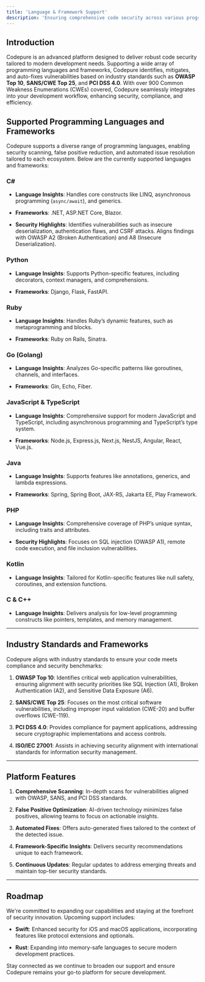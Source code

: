 ```yaml
---
title: 'Language & Framework Support'
description: 'Ensuring comprehensive code security across various programming languages, frameworks, and compliance with OWASP Top 10, SANS, and industry standards.'
---
```


## Introduction

Codepure is an advanced platform designed to deliver robust code security tailored to modern development needs. Supporting a wide array of programming languages and frameworks, Codepure identifies, mitigates, and auto-fixes vulnerabilities based on industry standards such as **OWASP Top 10**, **SANS/CWE Top 25**, and **PCI DSS 4.0**. With over 900 Common Weakness Enumerations (CWEs) covered, Codepure seamlessly integrates into your development workflow, enhancing security, compliance, and efficiency.

## Supported Programming Languages and Frameworks

Codepure supports a diverse range of programming languages, enabling security scanning, false positive reduction, and automated issue resolution tailored to each ecosystem. Below are the currently supported languages and frameworks:

### **C#**

* **Language Insights**: Handles core constructs like LINQ, asynchronous programming (`async/await`), and generics.

* **Frameworks**: .NET, ASP.NET Core, Blazor.

* **Security Highlights**: Identifies vulnerabilities such as insecure deserialization, authentication flaws, and CSRF attacks. Aligns findings with OWASP A2 (Broken Authentication) and A8 (Insecure Deserialization).

### **Python**

* **Language Insights**: Supports Python-specific features, including decorators, context managers, and comprehensions.

* **Frameworks**: Django, Flask, FastAPI.

### **Ruby**

* **Language Insights**: Handles Ruby’s dynamic features, such as metaprogramming and blocks.

* **Frameworks**: Ruby on Rails, Sinatra.

### **Go (Golang)**

* **Language Insights**: Analyzes Go-specific patterns like goroutines, channels, and interfaces.

* **Frameworks**: Gin, Echo, Fiber.

### **JavaScript & TypeScript**

* **Language Insights**: Comprehensive support for modern JavaScript and TypeScript, including asynchronous programming and TypeScript’s type system.

* **Frameworks**: Node.js, Express.js, Next.js, NestJS, Angular, React, Vue.js.

### **Java**

* **Language Insights**: Supports features like annotations, generics, and lambda expressions.

* **Frameworks**: Spring, Spring Boot, JAX-RS, Jakarta EE, Play Framework.

### **PHP**

* **Language Insights**: Comprehensive coverage of PHP’s unique syntax, including traits and attributes.

* **Security Highlights**: Focuses on SQL injection (OWASP A1), remote code execution, and file inclusion vulnerabilities.

### **Kotlin**

* **Language Insights**: Tailored for Kotlin-specific features like null safety, coroutines, and extension functions.

### **C & C++**

* **Language Insights**: Delivers analysis for low-level programming constructs like pointers, templates, and memory management.

***

## Industry Standards and Frameworks

Codepure aligns with industry standards to ensure your code meets compliance and security benchmarks:

1. **OWASP Top 10**: Identifies critical web application vulnerabilities, ensuring alignment with security priorities like SQL Injection (A1), Broken Authentication (A2), and Sensitive Data Exposure (A6).

2. **SANS/CWE Top 25**: Focuses on the most critical software vulnerabilities, including improper input validation (CWE-20) and buffer overflows (CWE-119).

3. **PCI DSS 4.0**: Provides compliance for payment applications, addressing secure cryptographic implementations and access controls.

4. **ISO/IEC 27001**: Assists in achieving security alignment with international standards for information security management.

***

## Platform Features

1. **Comprehensive Scanning**: In-depth scans for vulnerabilities aligned with OWASP, SANS, and PCI DSS standards.

2. **False Positive Optimization**: AI-driven technology minimizes false positives, allowing teams to focus on actionable insights.

3. **Automated Fixes**: Offers auto-generated fixes tailored to the context of the detected issue.

4. **Framework-Specific Insights**: Delivers security recommendations unique to each framework.

5. **Continuous Updates**: Regular updates to address emerging threats and maintain top-tier security standards.

***

## Roadmap

We're committed to expanding our capabilities and staying at the forefront of security innovation. Upcoming support includes:

* **Swift**: Enhanced security for iOS and macOS applications, incorporating features like protocol extensions and optionals.

* **Rust**: Expanding into memory-safe languages to secure modern development practices.

Stay connected as we continue to broaden our support and ensure Codepure remains your go-to platform for secure development.